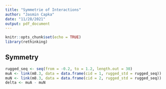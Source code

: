 ```yaml
---
title: "Symmetrie of Interactions"
author: "Jasmin Capka"
date: "11/28/2021"
output: pdf_document
---
```


```r
knitr::opts_chunk$set(echo = TRUE)
library(rethinking)
```

## Symmetry

```r
rugged_seq <- seq(from = -0.2, to = 1.2, length.out = 30)
muA <- link(m8.3, data = data.frame(cid = 1, rugged_std = rugged_seq))
muN <- link(m8.3, data = data.frame(cid = 2, rugged_std = rugged_seq))
delta <- muA - muN
```